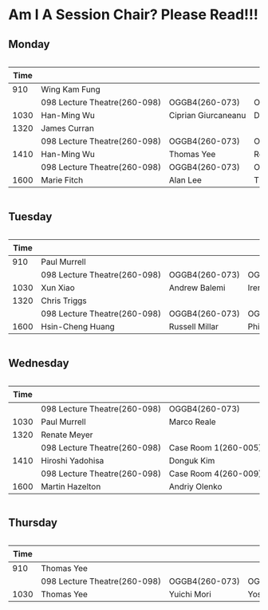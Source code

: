 # Am I A Session Chair? Please Read!!! {-}
## Monday {#Monday-chairtbl .unnumbered}
<div style = "overflow-x:auto;">
<table style = "width: 1500px;">
<thead>
<tr>
<th class = "time">Time</th>
<th class = "day" colspan = "6">Monday 11<sup>th</sup></th>
</tr>
</thead>
<tbody>
<tr>
<td class = "time">910</td>
<td class = "keynote" colspan = "6">Wing Kam Fung</td>
</tr>
<tr>
<td class = "time"></td>
<td class = "sessionheader">098 Lecture Theatre(260-098)</td>
<td class = "sessionheader">OGGB4(260-073)</td>
<td class = "sessionheader">OGGB5(260-051)</td>
<td class = "sessionheader">Case Room 2(260-057)</td>
<td class = "sessionheader">Case Room 3(260-055)</td>
<td class = "sessionheader">Case Room 4(260-009)</td>
</tr>
<tr>
<td class = "time">1030</td>
<td class = "contributed">Han-Ming Wu</td>
<td class = "contributed">Ciprian Giurcaneanu</td>
<td class = "contributed">David Scott</td>
<td class = "contributed">Erniel Barrios</td>
<td class = "contributed">Jin Liu</td>
<td class = "contributed">Junji Nakano</td>
</tr>
<tr>
<td class = "time">1320</td>
<td class = "keynote" colspan = "6">James Curran</td>
</tr>
<tr>
<td class = "time"></td>
<td class = "sessionheader">098 Lecture Theatre(260-098)</td>
<td class = "sessionheader">OGGB4(260-073)</td>
<td class = "sessionheader">OGGB5(260-051)</td>
<td class = "sessionheader">Case Room 2(260-057)</td>
<td class = "sessionheader">Case Room 3(260-055)</td>
<td class = "sessionheader">Case Room 4(260-009)</td>
</tr>
<tr>
<td class = "time">1410</td>
<td class = "contributed">Han-Ming Wu</td>
<td class = "contributed">Thomas Yee</td>
<td class = "contributed">Rolf Turner</td>
<td class = "contributed">Priya Parmar</td>
<td class = "contributed">Ray-Bing Chen</td>
<td class = "contributed">Maxine Pfannkuch</td>
</tr>
<tr>
<td class = "time"></td>
<td class = "sessionheader">098 Lecture Theatre(260-098)</td>
<td class = "sessionheader">OGGB4(260-073)</td>
<td class = "sessionheader">OGGB5(260-051)</td>
<td class = "sessionheader">Case Room 2(260-057)</td>
<td class = "sessionheader">Case Room 3(260-055)</td>
<td class = "sessionheader">Case Room 4(260-009)</td>
</tr>
<tr>
<td class = "time">1600</td>
<td class = "contributed">Marie Fitch</td>
<td class = "contributed">Alan Lee</td>
<td class = "contributed">Thomas Lumley</td>
<td class = "contributed">Benoit Liquet</td>
<td class = "contributed">Hiroyuki Minami</td>
<td class = "contributed">Matt Parry</td>
</tr>
</tbody>
</table>
</div>
## Tuesday {#Tuesday-chairtbl .unnumbered}
<div style = "overflow-x:auto;">
<table style = "width: 1500px;">
<thead>
<tr>
<th class = "time">Time</th>
<th class = "day" colspan = "6">Tuesday 12<sup>th</sup></th>
</tr>
</thead>
<tbody>
<tr>
<td class = "time">910</td>
<td class = "keynote" colspan = "6">Paul Murrell</td>
</tr>
<tr>
<td class = "time"></td>
<td class = "sessionheader">098 Lecture Theatre(260-098)</td>
<td class = "sessionheader">OGGB4(260-073)</td>
<td class = "sessionheader">OGGB5(260-051)</td>
<td class = "sessionheader">Case Room 2(260-057)</td>
<td class = "sessionheader">Case Room 3(260-055)</td>
<td class = "sessionheader">Case Room 4(260-009)</td>
</tr>
<tr>
<td class = "time">1030</td>
<td class = "contributed">Xun Xiao</td>
<td class = "contributed">Andrew Balemi</td>
<td class = "contributed">Irene Zeng</td>
<td class = "contributed">Geoff Jones</td>
<td class = "contributed">Jaeyong Lee</td>
<td class = "contributed">Catherine Laffineur</td>
</tr>
<tr>
<td class = "time">1320</td>
<td class = "keynote" colspan = "6">Chris Triggs</td>
</tr>
<tr>
<td class = "time"></td>
<td class = "sessionheader">098 Lecture Theatre(260-098)</td>
<td class = "sessionheader">OGGB4(260-073)</td>
<td class = "sessionheader">OGGB5(260-051)</td>
<td class = "sessionheader">Case Room 2(260-057)</td>
<td class = "sessionheader">Case Room 3(260-055)</td>
<td class = "sessionheader">Case Room 4(260-009)</td>
</tr>
<tr>
<td class = "time">1600</td>
<td class = "contributed">Hsin-Cheng Huang</td>
<td class = "contributed">Russell Millar</td>
<td class = "contributed">Philip L.H. Yu</td>
<td class = "contributed">Michael Slyuzberg</td>
<td class = "contributed">Rose Sisk</td>
<td class = "contributed">Tanmay Kayal</td>
</tr>
</tbody>
</table>
</div>
## Wednesday {#Wednesday-chairtbl .unnumbered}
<div style = "overflow-x:auto;">
<table style = "width: 1500px;">
<thead>
<tr>
<th class = "time">Time</th>
<th class = "day" colspan = "6">Wednesday 13<sup>th</sup></th>
</tr>
</thead>
<tbody>
<tr>
<td class = "time"></td>
<td class = "sessionheader">098 Lecture Theatre(260-098)</td>
<td class = "sessionheader">OGGB4(260-073)</td>
<td class = "sessionheader">OGGB5(260-051)</td>
<td class = "sessionheader">Case Room 2(260-057)</td>
<td class = "sessionheader">Case Room 3(260-055)</td>
<td class = "sessionheader">Case Room 4(260-009)</td>
</tr>
<tr>
<td class = "time">1030</td>
<td class = "contributed">Paul Murrell</td>
<td class = "contributed">Marco Reale</td>
<td class = "contributed">Toru Ogura</td>
<td class = "contributed">Kazumi Wada</td>
<td class = "contributed">Hidetoshi Murakami</td>
<td class = "contributed">Blair Robertson</td>
</tr>
<tr>
<td class = "time">1320</td>
<td class = "keynote" colspan = "6">Renate Meyer</td>
</tr>
<tr>
<td class = "time"></td>
<td class = "sessionheader">098 Lecture Theatre(260-098)</td>
<td class = "sessionheader">Case Room 1(260-005)</td>
<td class = "sessionheader">OGGB5(260-051)</td>
<td class = "sessionheader">Case Room 2(260-057)</td>
<td class = "sessionheader">Case Room 3(260-055)</td>
<td class = "sessionheader">Case Room 4(260-009)</td>
</tr>
<tr>
<td class = "time">1410</td>
<td class = "contributed">Hiroshi Yadohisa</td>
<td class = "contributed">Donguk Kim</td>
<td class = "contributed">Chul Eung Kim</td>
<td class = "contributed">Johan Lim</td>
<td class = "contributed">Steven Miller</td>
<td class = "contributed">Jinfang Wang</td>
</tr>
<tr>
<td class = "time"></td>
<td class = "sessionheader">098 Lecture Theatre(260-098)</td>
<td class = "sessionheader">Case Room 4(260-009)</td>
<td class = "sessionheader">OGGB5(260-051)</td>
<td class = "sessionheader">Case Room 2(260-057)</td>
<td class = "sessionheader">Case Room 3(260-055)</td>
<td class = "sessionheader">Case Room 1(260-005)</td>
</tr>
<tr>
<td class = "time">1600</td>
<td class = "contributed">Martin Hazelton</td>
<td class = "contributed">Andriy Olenko</td>
<td class = "contributed">Thuong Nguyen</td>
<td class = "contributed">Beatrix Jones</td>
<td class = "contributed">Erniel Barrios</td>
<td class = "contributed"></td>
</tr>
</tbody>
</table>
</div>
## Thursday {#Thursday-chairtbl .unnumbered}
<div style = "overflow-x:auto;">
<table style = "width: 1500px;">
<thead>
<tr>
<th class = "time">Time</th>
<th class = "day" colspan = "6">Thursday 14<sup>th</sup></th>
</tr>
</thead>
<tbody>
<tr>
<td class = "time">910</td>
<td class = "keynote" colspan = "6">Thomas Yee</td>
</tr>
<tr>
<td class = "time"></td>
<td class = "sessionheader">098 Lecture Theatre(260-098)</td>
<td class = "sessionheader">OGGB4(260-073)</td>
<td class = "sessionheader">OGGB5(260-051)</td>
<td class = "sessionheader">Case Room 2(260-057)</td>
<td class = "sessionheader">Case Room 3(260-055)</td>
<td class = "sessionheader">Case Room 4(260-009)</td>
</tr>
<tr>
<td class = "time">1030</td>
<td class = "contributed">Thomas Yee</td>
<td class = "contributed">Yuichi Mori</td>
<td class = "contributed">Yoshikazu Yamamoto</td>
<td class = "contributed">Masahiro Mizuta</td>
<td class = "contributed">Zehua Chen</td>
<td class = "contributed"></td>
</tr>
</tbody>
</table>
</div>
